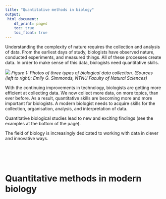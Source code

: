 ```yaml
---
title: "Quantitative methods in biology"
output: 
 html_document:
    df_print: paged
    toc: true
    toc_float: true
---
```


Understanding the complexity of nature requires the collection and analysis of data. From the earliest days of study, biologists have observed nature, conducted experiments, and measured things. All of these processes create data. In order to make sense of this data, biologists need quantitative skills.

![](Biologists.png)
*Figure 1: Photos of three types of biological data collection. (Sources (left to right): Emily G. Simmonds, NTNU Faculty of Natural Sciences)*

With the continuing improvements in technology, biologists are getting more efficient at collecting data. We now collect more data, on more topics, than ever before. As a result, quantitative skills are becoming more and more important for biologists. A modern biologist needs to acquire skills for the collection, organisation, analysis, and interpretation of data.

Quantitative biological studies lead to new and exciting findings (see the examples at the bottom of the page).

The field of biology is increasingly dedicated to working with data in clever and innovative ways.

</br>
</br>
</br>

# Quantitative methods in modern biology
